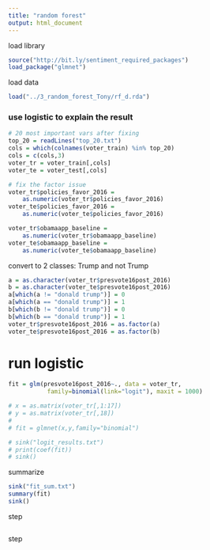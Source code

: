 ```yaml
---
title: "random forest"
output: html_document
---
```


load library

```r
source("http://bit.ly/sentiment_required_packages")
load_package("glmnet")
```

load data

```r
load("../3_random_forest_Tony/rf_d.rda")
```


### use logistic to explain the result

```r
# 20 most important vars after fixing
top_20 = readLines("top_20.txt")
cols = which(colnames(voter_train) %in% top_20)
cols = c(cols,3)
voter_tr = voter_train[,cols]
voter_te = voter_test[,cols]
```

```r
# fix the factor issue
voter_tr$policies_favor_2016 = 
    as.numeric(voter_tr$policies_favor_2016)
voter_te$policies_favor_2016 = 
    as.numeric(voter_te$policies_favor_2016)

voter_tr$obamaapp_baseline = 
    as.numeric(voter_tr$obamaapp_baseline)
voter_te$obamaapp_baseline = 
    as.numeric(voter_te$obamaapp_baseline)
```

convert to 2 classes: Trump and not Trump

```r
a = as.character(voter_tr$presvote16post_2016)
b = as.character(voter_te$presvote16post_2016)
a[which(a != "donald trump")] = 0
a[which(a == "donald trump")] = 1
b[which(b != "donald trump")] = 0
b[which(b == "donald trump")] = 1
voter_tr$presvote16post_2016 = as.factor(a)
voter_te$presvote16post_2016 = as.factor(b)
```

# run logistic

```r
fit = glm(presvote16post_2016~., data = voter_tr,
           family=binomial(link="logit"), maxit = 1000)

# x = as.matrix(voter_tr[,1:17])
# y = as.matrix(voter_tr[,18])
# 
# fit = glmnet(x,y,family="binomial")
```

```r
# sink("logit_results.txt")
# print(coef(fit))
# sink()
```

summarize

```r
sink("fit_sum.txt")
summary(fit)
sink()
```

step

```r

```

step

```r

```